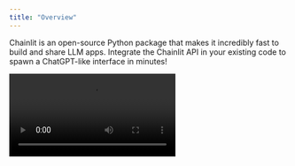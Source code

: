 ```yaml
---
title: "Overview"
---
```


Chainlit is an open-source Python package that makes it incredibly fast to build and share LLM apps. Integrate the Chainlit API in your existing code to spawn a ChatGPT-like interface in minutes!

<Frame caption="Build LLM apps with Chainlit">
  <video
    controls
    autoplay
    loop
    src="https://github.com/Chainlit/chainlit/assets/13104895/e347e52c-35b2-4c35-8a88-f8ac02dd198e"
  />
</Frame>

## Key features

1. [Build LLM Apps fast:](/examples/openai-sql) Integrate seamlessly with an existing code base or start from scratch in minutes

2. [Visualize multi-steps reasoning:](/concepts/chain-of-thought) Understand the intermediary steps that produced an output at a glance

3. [Iterate on prompts:](/concepts/prompt-playground) Deep dive into prompts in the Prompt Playground to understand where things went wrong and iterate

4. [Collaborate with teammates:](/cloud/authentication) Invite your teammates, create annotated datasets and run experiments together

5. [Share your app:](/cloud/deploy) Publish your LLM app and share it with the world (coming soon)

## Integrations

Chainlit is compatible with all Python programs and libraries. That being said, it comes with a set of integrations with popular libraries and frameworks.

<CardGroup cols={2}>
  <Card title="LangChain Integration" icon="link" href="/integrations/langchain">
    Learn how to use any LangChain agent with Chainlit.
  </Card>

<Card
  title="Llama Index Integration"
  icon="link"
  href="/integrations/llama-index"
>
  Learn how to integrate your Llama Index code with Chainlit.
</Card>

  <Card title="Langflow Integration" icon="link" href="/integrations/langflow">
    Learn how to integrate your Langflow agent with Chainlit.
  </Card>
</CardGroup>
